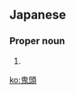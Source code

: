 ==Japanese==
{{ja-kanjitab|yomi=o|き|とう}}

===Proper noun===
{{ja-pos|proper|きとう}}

# {{surname|lang=ja|sort=きとう}}

[[ko:鬼頭]]
